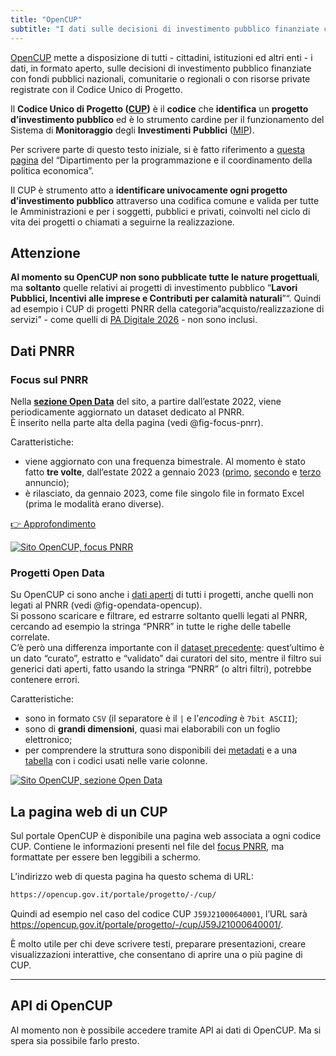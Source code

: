 ```yaml
---
title: "OpenCUP"
subtitle: "I dati sulle decisioni di investimento pubblico finanziate con fondi pubblici nazionali"
---
```


[OpenCUP](https://opencup.gov.it/portale/) mette a disposizione di tutti - cittadini, istituzioni ed altri enti - i dati, in formato aperto, sulle decisioni di investimento pubblico finanziate con fondi pubblici nazionali, comunitarie o regionali o con risorse private registrate con il Codice Unico di Progetto.

Il **Codice Unico di Progetto ([CUP](https://www.programmazioneeconomica.gov.it/sistema-mipcup/che-cose-il-cup/))** è il **codice** che **identifica** un **progetto d'investimento pubblico** ed è lo strumento cardine per il funzionamento del Sistema di **Monitoraggio** degli **Investimenti** **Pubblici** ([MIP](https://www.programmazioneeconomica.gov.it/sistema-mipcup/che-cose/)).

::: aside
Per scrivere parte di questo testo iniziale, si è fatto riferimento a [questa pagina](https://www.programmazioneeconomica.gov.it/sistema-mipcup/che-cose-il-cup/ "Che cos'è il CUP") del "Dipartimento per la programmazione e il coordinamento della politica economica".
:::

Il CUP è strumento atto a **identificare univocamente ogni progetto d'investimento pubblico** attraverso una codifica comune e valida per tutte le Amministrazioni e per i soggetti, pubblici e privati, coinvolti nel ciclo di vita dei progetti o chiamati a seguirne la realizzazione.

::: {.callout-caution}
## Attenzione
**Al momento su OpenCUP non sono pubblicate tutte le nature progettuali**, ma **soltanto** quelle relativi ai progetti di investimento pubblico "**Lavori Pubblici, Incentivi alle imprese e Contributi per calamità naturali**"". Quindi ad esempio i CUP di progetti PNRR della categoria "acquisto/realizzazione di servizi" - come quelli di [PA Digitale 2026](https://padigitale2026.gov.it/opendata/) - non sono inclusi.
:::

## Dati PNRR

### Focus sul PNRR

Nella [**sezione Open Data**](https://opencup.gov.it/portale/opendata) del sito, a partire dall'estate 2022, viene periodicamente aggiornato un dataset dedicato al PNRR.<br>
È inserito nella parte alta della pagina (vedi @fig-focus-pnrr).

Caratteristiche:

- viene aggiornato con una frequenza bimestrale. Al momento è stato fatto **tre volte**, dall'estate 2022 a gennaio 2023 ([primo](https://opencup.gov.it/portale/-/online-il-nuovo-dataset-opencup-sulle-tematica-pnrr), [secondo](https://opencup.gov.it/portale/-/online-il-nuovo-dataset-pnrr) e [terzo](https://opencup.gov.it/portale/-/piano-nazionale-di-ripresa-e-resilienza-online-i-nuovi-dati) annuncio);
- è rilasciato, da gennaio 2023, come file singolo file in formato Excel (prima le modalità erano diverse).

[[👉 Approfondimento]{.btn .btn-primary}](focus-pnrr.qmd)

[![Sito OpenCUP, focus PNRR](images/focus-pnrr.png){#fig-focus-pnrr fig-alt="Focus PNRR OpenCUP"}](https://opencup.gov.it/portale/opendata)

### Progetti Open Data

Su OpenCUP ci sono anche i [dati aperti](https://opencup.gov.it/portale/opendata) di tutti i progetti, anche quelli non legati al PNRR (vedi @fig-opendata-opencup).<br>
Si possono scaricare e filtrare, ed estrarre soltanto quelli legati al PNRR, cercando ad esempio la stringa "PNRR" in tutte le righe delle tabelle correlate.<br>
C'è però una differenza importante con il [dataset precedente](#focus-pnrr): quest'ultimo è un dato "curato", estratto e "validato" dai curatori del sito, mentre il filtro sui generici dati aperti, fatto usando la stringa "PNRR" (o altri filtri), potrebbe contenere errori.

Caratteristiche:

- sono in formato `CSV` (il separatore è il `|` e l'_encoding_ è `7bit ASCII`);
- sono di **grandi dimensioni**, quasi mai elaborabili con un foglio elettronico;
- per comprendere la struttura sono disponibili dei [metadati](https://opencup.gov.it/portale/documents/21195/22370/Metadati+OpenCUP+26+07+2018.xlsx) e a una [tabella](https://opencup.gov.it/portale/documents/21195/0/tabelle+classificazioni+opencup+26+07+2018.zip) con i codici usati nelle varie colonne.


[![Sito OpenCUP, sezione Open Data](images/open-data.png){#fig-opendata-opencup fig-alt="Open Data OpenCUP"}](https://opencup.gov.it/portale/opendata)

## La pagina web di un CUP

Sul portale OpenCUP è disponibile una pagina web associata a ogni codice CUP. Contiene le informazioni presenti nel file del [focus PNRR](#focus-sul-pnrr), ma formattate per essere ben leggibili a schermo.

L'indirizzo web di questa pagina ha questo schema di URL:

```.markdown
https://opencup.gov.it/portale/progetto/-/cup/
```

Quindi ad esempio nel caso del codice CUP `J59J21000640001`, l'URL sarà<br>
<https://opencup.gov.it/portale/progetto/-/cup/J59J21000640001/>.

È molto utile per chi deve scrivere testi, preparare presentazioni, creare visualizzazioni interattive, che consentano di aprire una o più pagine di CUP.

---

::: {.callout-note}
## API di OpenCUP

Al momento non è possibile accedere tramite API ai dati di OpenCUP. Ma si spera sia possibile farlo presto.
:::
